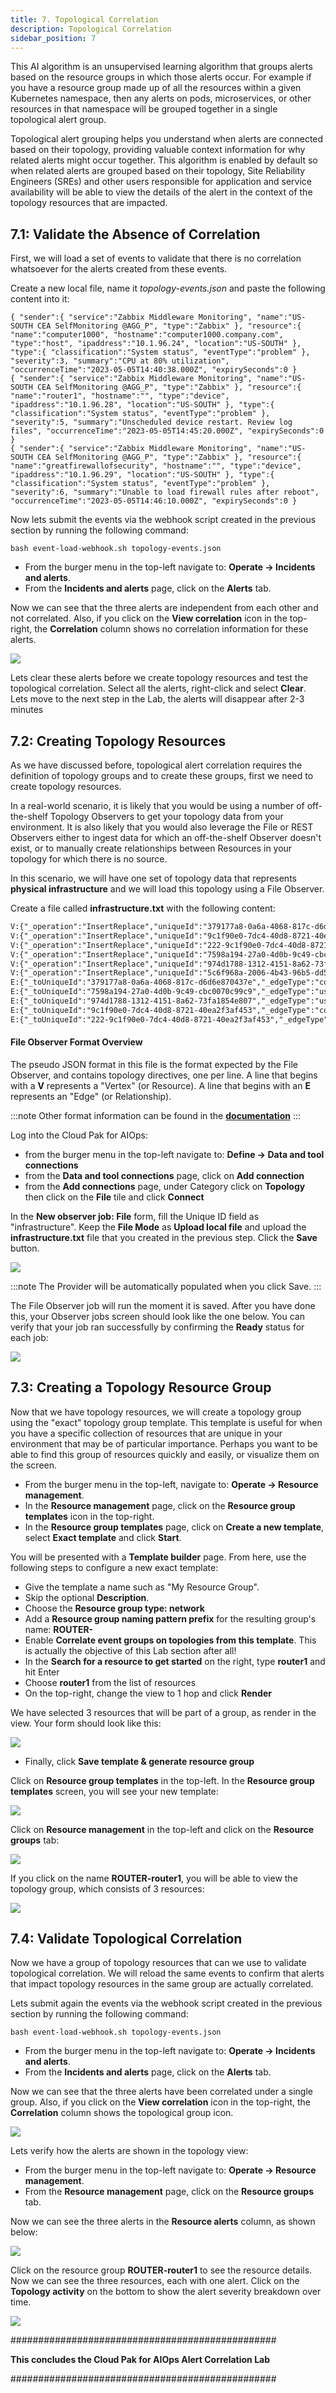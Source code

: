 ```yaml
---
title: 7. Topological Correlation
description: Topological Correlation
sidebar_position: 7
---
```


This AI algorithm is an unsupervised learning algorithm that groups alerts based on the 
resource groups in which those alerts occur. For example if you have a resource group 
made up of all the resources within a given Kubernetes namespace, then any alerts on pods, 
microservices, or other resources in that namespace will be grouped together 
in a single topological alert group.

Topological alert grouping helps you understand when alerts are connected based on their topology, 
providing valuable context information for why related alerts might occur together.
This algorithm is enabled by default so when related alerts are grouped based on their topology, Site Reliability Engineers 
(SREs) and other users responsible for application and service availability will be able to 
view the details of the alert in the context of the topology resources that are impacted.



## 7.1: Validate the Absence of Correlation

First, we will load a set of events to validate that there is no correlation whatsoever for the 
alerts created from these events. 

Create a new local file, name it *topology-events.json* and paste the following content into it:

```
{ "sender":{ "service":"Zabbix Middleware Monitoring", "name":"US-SOUTH CEA SelfMonitoring @AGG_P", "type":"Zabbix" }, "resource":{ "name":"computer1000", "hostname":"computer1000.company.com", "type":"host", "ipaddress":"10.1.96.24", "location":"US-SOUTH" }, "type":{ "classification":"System status", "eventType":"problem" }, "severity":3, "summary":"CPU at 80% utilization", "occurrenceTime":"2023-05-05T14:40:38.000Z", "expirySeconds":0 }
{ "sender":{ "service":"Zabbix Middleware Monitoring", "name":"US-SOUTH CEA SelfMonitoring @AGG_P", "type":"Zabbix" }, "resource":{ "name":"router1", "hostname":"", "type":"device", "ipaddress":"10.1.96.28", "location":"US-SOUTH" }, "type":{ "classification":"System status", "eventType":"problem" }, "severity":5, "summary":"Unscheduled device restart. Review log files", "occurrenceTime":"2023-05-05T14:45:20.000Z", "expirySeconds":0 }
{ "sender":{ "service":"Zabbix Middleware Monitoring", "name":"US-SOUTH CEA SelfMonitoring @AGG_P", "type":"Zabbix" }, "resource":{ "name":"greatfirewallofsecurity", "hostname":"", "type":"device", "ipaddress":"10.1.96.29", "location":"US-SOUTH" }, "type":{ "classification":"System status", "eventType":"problem" }, "severity":6, "summary":"Unable to load firewall rules after reboot", "occurrenceTime":"2023-05-05T14:46:10.000Z", "expirySeconds":0 }
```

Now lets submit the events via the webhook script created in the previous section by running the following command:

```
bash event-load-webhook.sh topology-events.json
```

* From the burger menu in the top-left navigate to: **Operate → Incidents and alerts**.
* From the **Incidents and alerts** page, click on the **Alerts** tab. 

Now we can see that the three alerts are independent from each other and not correlated. Also,
if you click on the **View correlation** icon in the top-right, the **Correlation** column shows
no correlation information for these alerts. 

![](images/alerts-no-correlated.png)


Lets clear these alerts before we create topology resources and test the topological correlation.
Select all the alerts, right-click and select **Clear**. Lets move to the next step in the Lab, 
the alerts will disappear after 2-3 minutes


## 7.2: Creating Topology Resources

As we have discussed before, topological alert correlation requires the definition of 
topology groups and to create these groups, first we need to create topology resources.

In a real-world scenario, it is likely that you would be using a number of
off-the-shelf Topology Observers to get your topology data from your environment. It is
also likely that you would also leverage the File or REST Observers
either to ingest data for which an off-the-shelf Observer doesn't exist, or to
manually create relationships between Resources in your topology for which there
is no source. 

In this scenario, we will have one set of topology data that represents
**physical infrastructure** and we will load this topology using a File Observer.

Create a file called **infrastructure.txt** with the following content:

```txt title="infrastructure.txt"
V:{"_operation":"InsertReplace","uniqueId":"379177a8-0a6a-4068-817c-d6d6e870437e","matchTokens":["379177a8-0a6a-4068-817c-d6d6e870437e","router1"],"tags":["WAIOpsDemo"],"name":"router1","entityTypes":["router"]}
V:{"_operation":"InsertReplace","uniqueId":"9c1f90e0-7dc4-40d8-8721-40ea2f3af453","matchTokens":["9c1f90e0-7dc4-40d8-8721-40ea2f3af453","Intel"],"tags":["WAIOpsDemo"],"name":"Intel","entityTypes":["cpu"]}
V:{"_operation":"InsertReplace","uniqueId":"222-9c1f90e0-7dc4-40d8-8721-40ea2f3af453","matchTokens":["222-9c1f90e0-7dc4-40d8-8721-40ea2f3af453","AMD"],"tags":["WAIOpsDemo"],"name":"AMD","entityTypes":["cpu"]}
V:{"_operation":"InsertReplace","uniqueId":"7598a194-27a0-4d0b-9c49-cbc0070c99c9","matchTokens":["7598a194-27a0-4d0b-9c49-cbc0070c99c9","greatFireWallOfSecurity"],"tags":["WAIOpsDemo"],"name":"greatFireWallOfSecurity","entityTypes":["firewall"]}
V:{"_operation":"InsertReplace","uniqueId":"974d1788-1312-4151-8a62-73fa1854e807","matchTokens":["974d1788-1312-4151-8a62-73fa1854e807","computer1000"],"tags":["WAIOpsDemo"],"name":"computer1000","entityTypes":["computer"]}
V:{"_operation":"InsertReplace","uniqueId":"5c6f968a-2006-4b43-96b5-dd53df6b0afb","matchTokens":["5c6f968a-2006-4b43-96b5-dd53df6b0afb","steve"],"tags":["WAIOpsDemo"],"name":"steve","entityTypes":["person"]}
E:{"_toUniqueId":"379177a8-0a6a-4068-817c-d6d6e870437e","_edgeType":"connectedTo","_fromUniqueId":"974d1788-1312-4151-8a62-73fa1854e807"}
E:{"_toUniqueId":"7598a194-27a0-4d0b-9c49-cbc0070c99c9","_edgeType":"uses","_fromUniqueId":"379177a8-0a6a-4068-817c-d6d6e870437e"}
E:{"_toUniqueId":"974d1788-1312-4151-8a62-73fa1854e807","_edgeType":"uses","_fromUniqueId":"5c6f968a-2006-4b43-96b5-dd53df6b0afb"}
E:{"_toUniqueId":"9c1f90e0-7dc4-40d8-8721-40ea2f3af453","_edgeType":"contains","_fromUniqueId":"974d1788-1312-4151-8a62-73fa1854e807"}
E:{"_toUniqueId":"222-9c1f90e0-7dc4-40d8-8721-40ea2f3af453","_edgeType":"contains","_fromUniqueId":"974d1788-1312-4151-8a62-73fa1854e807"}
```

#### File Observer Format Overview

The pseudo JSON format in this file is the format expected by the File Observer, and contains
topology directives, one per line. A line that begins with a **V** represents a
"Vertex" (or Resource). A line that begins with an **E** represents
an "Edge" (or Relationship).

:::note
Other format information can be found in the [**documentation**](https://www.ibm.com/docs/en/cloud-paks/cloud-pak-watson-aiops/4.1.0?topic=jobs-file-observer)
:::


Log into the Cloud Pak for AIOps: 
* from the burger menu in the top-left navigate to: **Define → Data and tool connections**
* from the **Data and tool connections** page, click on **Add connection**
* from the **Add connections** page, under Category click on **Topology** then click on the **File** tile and click **Connect**


In the **New observer job: File** form, fill the Unique ID field as "infrastructure". Keep the 
**File Mode** as **Upload local file** and upload the **infrastructure.txt** file that you created in the previous 
step. Click the **Save** button.

![](images/infrajob.png)

:::note
The Provider will be automatically populated when you click Save.
:::

The File Observer job will run the moment it is saved. After you have done this, your
Observer jobs screen should look like the one below. You can verify that your job ran successfully by confirming the **Ready** status
for each job:

![](images/one-observer.png)


## 7.3: Creating a Topology Resource Group

Now that we have topology resources, we will create a topology group
using the "exact" topology group template. This template is useful for when you have a specific
collection of resources that are unique in your environment that may be of
particular importance. Perhaps you want to be able to find this group of
resources quickly and easily, or visualize them on the screen.


* From the burger menu in the top-left, navigate to: **Operate → Resource management**.
* In the **Resource management** page, click on the **Resource group templates** icon in the top-right.
* In the **Resource group templates** page, click on **Create a new template**, select **Exact template** and click **Start**.

You will be presented with a **Template builder** page. From here, use the
following steps to configure a new exact template:

- Give the template a name such as "My Resource Group".
- Skip the optional **Description**.
- Choose the **Resource group type: network**
- Add a **Resource group naming pattern prefix** for the resulting group's name:
  **ROUTER-**
- Enable **Correlate event groups on topologies from this template**. This is actually the objective of this Lab section after all! 
- In the **Search for a resource to get started** on the right, type **router1**
  and hit Enter
- Choose **router1** from the list of resources
- On the top-right, change the view to 1 hop and click **Render**

We have selected 3 resources that will be part of a group, as render in the view. Your form should look like this:

![](images/exact.png)

- Finally, click **Save template & generate resource group**

Click on **Resource group templates** in the top-left. In the **Resource group templates** screen, you will see your
new template:


![](images/resourcegroup.png)


Click on **Resource management** in the top-left and click on the **Resource groups** tab:

![](images/new-resource-group.png)

If you click on the name **ROUTER-router1**, you will be able to view the
topology group, which consists of 3 resources:

![](images/router1.png)



## 7.4: Validate Topological Correlation

Now we have a group of topology resources that can we use to validate topological 
correlation. We will reload the same events to confirm that alerts that impact
topology resources in the same group are actually correlated.

Lets submit again the events via the webhook script created in the previous section by running the following command:

```
bash event-load-webhook.sh topology-events.json
```

* From the burger menu in the top-left navigate to: **Operate → Incidents and alerts**.
* From the **Incidents and alerts** page, click on the **Alerts** tab. 

Now we can see that the three alerts have been correlated under a single group. Also,
if you click on the **View correlation** icon in the top-right, the **Correlation** column shows
the topological group icon. 

![](images/alerts-correlated.png)


Lets verify how the alerts are shown in the topology view:

* From the burger menu in the top-left navigate to: **Operate → Resource management**.
* From the **Resource management** page, click on the **Resource groups** tab. 

Now we can see the three alerts in the **Resource alerts** column, as shown below: 

![](images/group-with-alerts1.png)

Click on the resource group **ROUTER-router1** to see the resource details. Now we can see the
three resources, each with one alert. Click on the **Topology activity** on the bottom to show the
alert severity breakdown over time.  

![](images/group-with-alerts2.png)


################################################

**This concludes the Cloud Pak for AIOps Alert Correlation Lab**

################################################